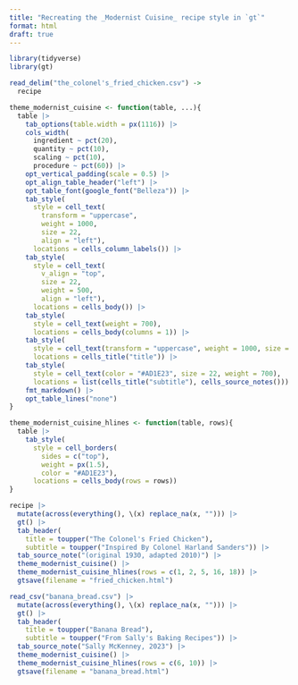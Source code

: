 ```yaml
---
title: "Recreating the _Modernist Cuisine_ recipe style in `gt`"
format: html
draft: true
---
```


```r
library(tidyverse)
library(gt)
```

```r
read_delim("the_colonel's_fried_chicken.csv") -> 
  recipe
```

```r
theme_modernist_cuisine <- function(table, ...){
  table |>
    tab_options(table.width = px(1116)) |>
    cols_width(
      ingredient ~ pct(20),
      quantity ~ pct(10),
      scaling ~ pct(10),
      procedure ~ pct(60)) |>
    opt_vertical_padding(scale = 0.5) |>
    opt_align_table_header("left") |>
    opt_table_font(google_font("Belleza")) |>
    tab_style(
      style = cell_text(
        transform = "uppercase", 
        weight = 1000, 
        size = 22,
        align = "left"), 
      locations = cells_column_labels()) |>
    tab_style(
      style = cell_text(
        v_align = "top", 
        size = 22, 
        weight = 500, 
        align = "left"),
      locations = cells_body()) |>
    tab_style(
      style = cell_text(weight = 700),
      locations = cells_body(columns = 1)) |>
    tab_style(
      style = cell_text(transform = "uppercase", weight = 1000, size = 30),
      locations = cells_title("title")) |>
    tab_style(
      style = cell_text(color = "#AD1E23", size = 22, weight = 700),
      locations = list(cells_title("subtitle"), cells_source_notes())) |>
    fmt_markdown() |>
    opt_table_lines("none")
}

theme_modernist_cuisine_hlines <- function(table, rows){
  table |>
    tab_style(
      style = cell_borders(
        sides = c("top"),  
        weight = px(1.5), 
        color = "#AD1E23"),
      locations = cells_body(rows = rows))
}
```

```r
recipe |>
  mutate(across(everything(), \(x) replace_na(x, ""))) |>
  gt() |>
  tab_header(
    title = toupper("The Colonel's Fried Chicken"),
    subtitle = toupper("Inspired By Colonel Harland Sanders")) |>
  tab_source_note("(original 1930, adapted 2010)") |>
  theme_modernist_cuisine() |>
  theme_modernist_cuisine_hlines(rows = c(1, 2, 5, 16, 18)) |>
  gtsave(filename = "fried_chicken.html") 
```

```r
read_csv("banana_bread.csv") |>
  mutate(across(everything(), \(x) replace_na(x, ""))) |>
  gt() |>
  tab_header(
    title = toupper("Banana Bread"),
    subtitle = toupper("From Sally's Baking Recipes")) |>
  tab_source_note("Sally McKenney, 2023") |>
  theme_modernist_cuisine() |>
  theme_modernist_cuisine_hlines(rows = c(6, 10)) |>
  gtsave(filename = "banana_bread.html") 
```